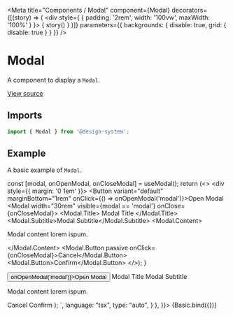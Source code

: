 
<Meta
  title="Components / Modal"
  component={Modal}
  decorators={[(story) => (
    <div style={ { padding: '2rem', width: '100vw', maxWidth: '100%' } }>
      { story() }
    </div>
  )]}
  parameters={{ backgrounds: { disable: true, grid: { disable: true } } }}
/>

# Modal

A component to display a `Modal`.

[View source](https://github.com/actarian/design-system/tree/main/src/@components/modal)

## Imports

```js
import { Modal } from '@design-system';
```

<!--
## Props

<ArgsTable of={ModalProps} />
-->

## Example

A basic example of `Modal`.

  const [modal, onOpenModal, onCloseModal] = useModal();
  return (<>
    <div style={{ margin: '0 1em' }}>
      <Button variant="default" marginBottom="1rem" onClick={() => onOpenModal('modal')}>Open Modal</Button>
      <Modal width="30rem" visible={modal == 'modal'} onClose={onCloseModal}>
        <Modal.Title>
          <Text size="8" fontWeight="700">Modal Title</Text>
        </Modal.Title>
        <Modal.Subtitle>Modal Subtitle</Modal.Subtitle>
        <Modal.Content>
          <p>Modal content lorem ispum.</p>
        </Modal.Content>
        <Modal.Button passive onClick={onCloseModal}>Cancel</Modal.Button>
        <Modal.Button>Confirm</Modal.Button>
      </Modal>
    </div>
  </>);
}

<Canvas>
  <Story name="basic" args={{ type: 'default' }} parameters={{
    docs: {
      source: {
        code: `
  const [modal, onOpenModal, onCloseModal] = useModal();
  return (<>
      <Button variant="default" marginBottom="1rem" onClick={() => onOpenModal('modal')}>Open Modal</Button>
      <Modal width="30rem" visible={modal == 'modal'} onClose={onCloseModal}>
        <Modal.Title>
          <Text size="8" fontWeight="700">Modal Title</Text>
        </Modal.Title>
        <Modal.Subtitle>Modal Subtitle</Modal.Subtitle>
        <Modal.Content>
          <p>Modal content lorem ispum.</p>
        </Modal.Content>
        <Modal.Button passive onClick={onCloseModal}>Cancel</Modal.Button>
        <Modal.Button>Confirm</Modal.Button>
      </Modal>
  </>);
        `,
        language: "tsx",
        type: "auto",
      }
    },
  }}>
    {Basic.bind({})}
  </Story>
</Canvas>
